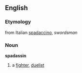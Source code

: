 ==English==
===Etymology===
from Italian [[spadaccino]], ''swordsman''
===Noun===
'''spadassin'''

#a [[fighter]], [[duelist]]
